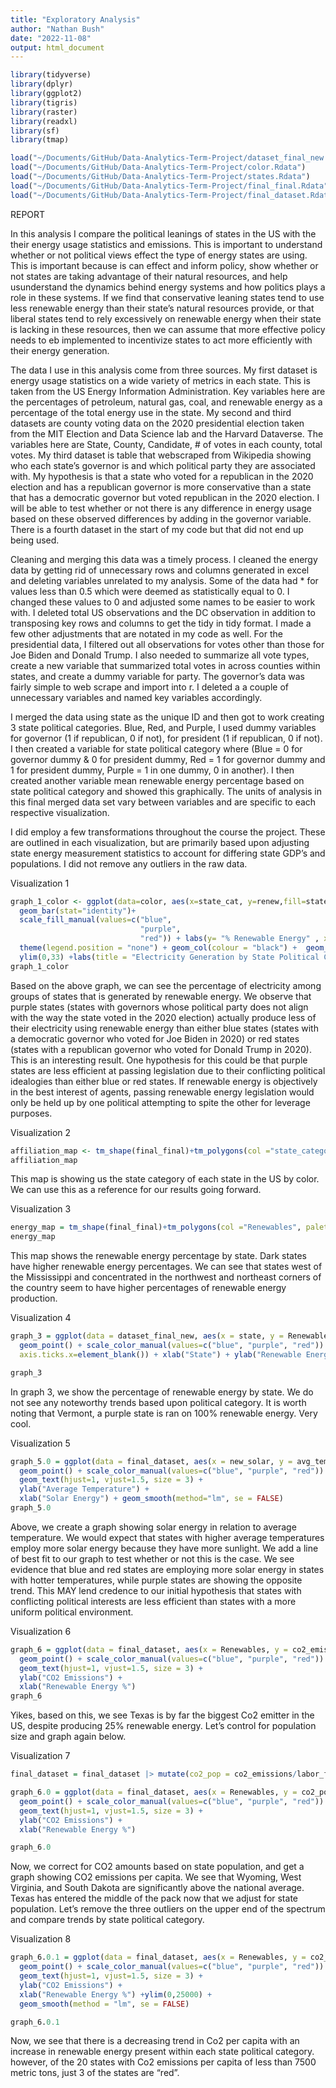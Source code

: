 ```yaml
---
title: "Exploratory Analysis"
author: "Nathan Bush"
date: "2022-11-08"
output: html_document
---
```

```r
library(tidyverse)
library(dplyr)
library(ggplot2)
library(tigris)
library(raster)
library(readxl)
library(sf)
library(tmap)
```


```r
load("~/Documents/GitHub/Data-Analytics-Term-Project/dataset_final_new.Rdata")
load("~/Documents/GitHub/Data-Analytics-Term-Project/color.Rdata")
load("~/Documents/GitHub/Data-Analytics-Term-Project/states.Rdata")
load("~/Documents/GitHub/Data-Analytics-Term-Project/final_final.Rdata")
load("~/Documents/GitHub/Data-Analytics-Term-Project/final_dataset.Rdata")

```

REPORT
  
In this analysis I compare the political leanings of states in the US with the their energy usage statistics and emissions. This is important to understand whether or not political views effect the type of energy states are using. This is important because is can effect and inform policy, show whether or not states are taking advantage of their natural resources, and help usunderstand the dynamics behind energy systems and how politics plays a role in these systems. If we find that conservative leaning states tend to use less renewable energy than their state's natural resources provide, or that liberal states tend to rely excessively on renewable energy when their state is lacking in these resources, then we can assume that more effective policy needs to eb implemented to incentivize states to act more efficiently with their energy generation.
  
The data I use in this analysis come from three sources. My first dataset is energy usage statistics on a wide variety of metrics in each state. This is taken from the US Energy Information Administration. Key variables here are the percentages of petroleum, natural gas, coal, and renewable energy as a percentage of the total energy use in the state. My second and third datasets are county voting data on the 2020 presidential election taken from the MIT Election and Data Science lab and the Harvard Dataverse. The variables here are State, County, Candidate, # of votes in each county, total votes. My third dataset is table that webscraped from Wikipedia showing who each state's governor is and which political party they are associated with. My hypothesis is that a state who voted for a republican in the 2020 election and has a republican governor is more conservative than a state that has a democratic governor but voted republican in the 2020 election. I will be able to test whether or not there is any difference in energy usage based on these observed differences by adding in the governor variable. There is a fourth dataset in the start of my code but that did not end up being used.

Cleaning and merging this data was a timely process. I cleaned the energy data by getting rid of unnecessary rows and columns generated in excel and deleting variables unrelated to my analysis. Some of the data had * for values less than 0.5 which were deemed as statistically equal to 0. I changed these values to 0 and adjusted some names to be easier to work with. I deleted total US observations and the DC observation in addition to transposing key rows and columns to get the tidy in tidy format. I made a few other adjustments that are notated in my code as well. For the presidential data, I filtered out all observations for votes other than those for Joe Biden and Donald Trump. I also needed to summarize all vote types, create a new variable that summarized total votes in across counties within states, and create a dummy variable for party. The governor's data was fairly simple to web scrape and import into r. I deleted a a couple of unnecessary variables and named key variables accordingly. 

I merged the data using state as the unique ID and then got to work creating 3 state political categories. Blue, Red, and Purple, I used dummy variables for governor (1 if republican, 0 if not), for president (1 if republican, 0 if not). I then created a variable for state political category where (Blue = 0 for governor dummy & 0 for president dummy, Red = 1 for governor dummy and 1 for president dummy, Purple = 1 in one dummy, 0 in another). I then created another variable mean renewable energy percentage based on state political category and showed this graphically. The units of analysis in this final merged data set vary between variables and are specific to each respective visualization.

I did employ a few transformations throughout the course the project. These are outlined in each visualization, but are primarily based upon adjusting state energy measurement statistics to account for differing state GDP's and populations. I did not remove any outliers in the raw data.


Visualization 1
```r
graph_1_color <- ggplot(data=color, aes(x=state_cat, y=renew,fill=state_cat))+
  geom_bar(stat="identity")+
  scale_fill_manual(values=c("blue",
                             "purple",
                             "red")) + labs(y= "% Renewable Energy" , x = "State Category") + 
  theme(legend.position = "none") + geom_col(colour = "black") +  geom_label(aes(label = renew), vjust = 1.5, colour = "black", fill = "white") +
  ylim(0,33) +labs(title = "Electricity Generation by State Political Category")
graph_1_color
```
Based on the above graph, we can see the percentage of electricity among groups of states that is generated by renewable energy. We observe that purple states (states with governors whose political party does not align with the way the state voted in the 2020 election) actually produce less of their electricity using renewable energy than either blue states (states with a democratic governor who voted for Joe Biden in 2020) or red states (states with a republican governor who voted for Donald Trump in 2020). This is an interesting result. One hypothesis for this could be that purple states are less efficient at passing legislation due to their conflicting political idealogies than either blue or red states. If renewable energy is objectively in the best interest of agents, passing renewable energy legislation would only be held up by one political attempting to spite the other for leverage purposes.


Visualization 2
```r
affiliation_map <- tm_shape(final_final)+tm_polygons(col ="state_category", palette = c(Blue = "blue", Red = "red", Purple = "purple"), legend.show = FALSE)
affiliation_map

```
This map is showing us the state category of each state in the US by color. We can use this as a reference for our results going forward. 


Visualization 3
```r
energy_map = tm_shape(final_final)+tm_polygons(col ="Renewables", palette =c("Greens"), legend.show = FALSE)
energy_map
```
This map shows the renewable energy percentage by state. Dark states have higher renewable energy percentages. We can see that states west of the Mississippi and concentrated in the northwest and northeast corners of the country seem to have higher percentages of renewable energy production.



Visualization 4
```r
graph_3 = ggplot(data = dataset_final_new, aes(x = state, y = Renewables, col = state_category, label=state)) +
  geom_point() + scale_color_manual(values=c("blue", "purple", "red")) +geom_text(hjust=0, vjust=-0.5, size = 3) + theme(axis.text.x=element_blank(),
  axis.ticks.x=element_blank()) + xlab("State") + ylab("Renewable Energy (% electricity generation)")

graph_3
```
In graph 3, we show the percentage of renewable energy by state. We do not see any noteworthy trends based upon political category. It is worth noting that Vermont, a purple state is ran on 100% renewable energy. Very cool.

Visualization 5
```r
graph_5.0 = ggplot(data = final_dataset, aes(x = new_solar, y = avg_temp, col = state_category, label = state, group = state_category)) +
  geom_point() + scale_color_manual(values=c("blue", "purple", "red")) + 
  geom_text(hjust=1, vjust=1.5, size = 3) + 
  ylab("Average Temperature") + 
  xlab("Solar Energy") + geom_smooth(method="lm", se = FALSE)
graph_5.0
```

Above, we create a graph showing solar energy in relation to average temperature. We would expect that states with higher average temperatures employ more solar energy because they have more sunlight. We add a line of best fit to our graph to test whether or not this is the case. We see evidence that blue and red states are employing more solar energy in states with hotter temperatures, while purple states are showing the opposite trend. This MAY lend credence to our initial hypothesis that states with conflicting political interests are less efficient than states with a more uniform political environment. 

Visualization 6
```r
graph_6 = ggplot(data = final_dataset, aes(x = Renewables, y = co2_emissions, col = state_category, label = state, group = state_category)) +
  geom_point() + scale_color_manual(values=c("blue", "purple", "red")) + 
  geom_text(hjust=1, vjust=1.5, size = 3) + 
  ylab("CO2 Emissions") + 
  xlab("Renewable Energy %") 
graph_6
```
Yikes, based on this, we see Texas is by far the biggest Co2 emitter in the US, despite producing 25% renewable energy. Let's control for population size and graph again below.

Visualization 7
```r
final_dataset = final_dataset |> mutate(co2_pop = co2_emissions/labor_force)

graph_6.0 = ggplot(data = final_dataset, aes(x = Renewables, y = co2_pop, col = state_category, label = state, group = state_category)) +
  geom_point() + scale_color_manual(values=c("blue", "purple", "red")) + 
  geom_text(hjust=1, vjust=1.5, size = 3) + 
  ylab("CO2 Emissions") + 
  xlab("Renewable Energy %") 

graph_6.0
```

Now, we correct for CO2 amounts based on state population, and get a graph showing CO2 emissions per capita. We see that Wyoming, West Virginia, and South Dakota are significantly above the national average. Texas has entered the middle of the pack now that we adjust for state population. Let's remove the three outliers on the upper end of the spectrum and compare trends by state political category. 


Visualization 8
```r
graph_6.0.1 = ggplot(data = final_dataset, aes(x = Renewables, y = co2_pop, col = state_category, label = state, group = state_category)) +
  geom_point() + scale_color_manual(values=c("blue", "purple", "red")) + 
  geom_text(hjust=1, vjust=1.5, size = 3) + 
  ylab("CO2 Emissions") + 
  xlab("Renewable Energy %") +ylim(0,25000) +
  geom_smooth(method = "lm", se = FALSE)

graph_6.0.1
```

Now, we see that there is a decreasing trend in Co2 per capita with an increase in renewable energy present within each state political category. however, of the 20 states with Co2 emissions per capita of less than 7500 metric tons, just 3 of the states are "red". 
